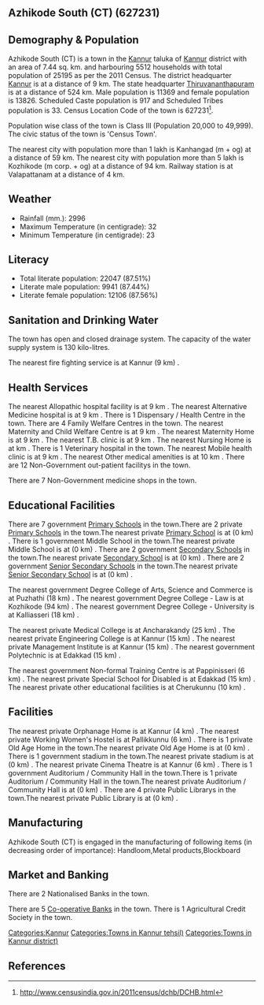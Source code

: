 {{Infobox settlement
| name=Azhikode South (CT)
| native_name=
| native_name_lang=
| other_name=
| nickname=
| settlement_type=Town
| image_skyline=
| image_alt=
| image_caption=
| pushpin_map=India Kerala
| pushpin_label_position=right
| pushpin_map_alt=
| pushpin_map_caption=Location in Kerala, India
| latd=
| latm=
| lats=
| latNS=
| longd=
| longm=
| longs=
| longEW=
| coordinates_display=inline,title
| subdivision_type=Country
| subdivision_name={{flag|India}}
| subdivision_type1=[[States and territories of India|State]]
| subdivision_name1=Kerala 
| subdivision_type2=[[List of districts of India|District]]
| subdivision_name2=Kannur
| subdivision_type3=Tahsil
| subdivision_name3=Kannur
| website=
| established_title=<!-- Established -->
| established_date=
| founder=
| named_for=
| government_type=
| governing_body=
| unit_pref=Metric
| area_footnotes=
| area_rank=
| area_total_km2=7.44
| elevation_footnotes=
| elevation_m=
| population_total=25195
| population_as_of=2011
| population_rank=
| population_density_km2=3386
| population_demonym=
| population_footnotes=
| demographics_type1=Languages=
| demographics1_title1=Official=
| demographics1_info1=[[Malayalam language|Malayalam]]
| timezone1=[[Indian Standard Time|IST]]
| utc_offset1==+5:30
| postal_code_type=[[Postal Index Number|PIN]]
| postal_code=
| area_code_type=Telephone code
| area_code=
| registration_plate=
| blank1_name_sec1=Nearest city
| blank1_info_sec1=[[Kanhangad  (m + og)]]
| blank2_name_sec1=[[Human sex ratio|Sex ratio]]
| blank2_info_sec1=1216
| blank3_name_sec1=Literacy
| blank3_info_sec1=87.51%
| blank1_name_sec2=[[2011 Census of India|2011 census]] code
| blank1_info_sec2=627231
| footnotes=
}}

== Azhikode South (CT) (627231) ==

== Demography & Population ==

Azhikode South (CT) is a town in the [[Kannur]] taluka of [[Kannur]] district with an area of 7.44 sq. km. and harbouring 5512 households with total population of 25195 as per the 2011 Census. The district headquarter [[Kannur]] is at a distance of 9 km. The state headquarter [[Thiruvananthapuram]] is at a distance of 524 km. Male population is 11369 and female population is 13826. Scheduled Caste population is 917 and Scheduled Tribes population is 33. Census Location Code of the town is 627231<ref>http://www.censusindia.gov.in/2011census/dchb/DCHB.html</ref>.

Population wise class of the town is Class III (Population 20,000 to 49,999).
The civic status of the town is 'Census Town'.

The nearest city with population more than 1 lakh is Kanhangad  (m + og) at a distance of 59 km. The nearest city with population more than 5 lakh is Kozhikode (m corp. + og) at a distance of 94 km. Railway station is at Valapattanam at a distance of 4 km.


== Weather ==  
* Rainfall (mm.): 2996 
* Maximum Temperature (in centigrade): 32
* Minimum Temperature (in centigrade): 23


== Literacy ==  
* Total literate population: 22047 (87.51%)
* Literate male population: 9941 (87.44%)
* Literate female population: 12106 (87.56%)


== Sanitation and Drinking Water ==  
The town has open and closed drainage system.
The capacity of the water supply system is 130 kilo-litres.

The nearest fire fighting service is at Kannur (9 km) .


== Health Services ==
The nearest Allopathic hospital facility is at 9 km .
The nearest Alternative Medicine hospital is at 9 km .
There is 1 Dispensary / Health Centre in the town.
There are 4 Family Welfare Centres in the town.
The nearest Maternity and Child Welfare Centre is at 9 km .
The nearest Maternity Home is at 9 km .
The nearest T.B. clinic is at 9 km .
The nearest Nursing Home is at  km .
There is 1 Veterinary hospital in the town.
The nearest Mobile health clinic is at 9 km .
The nearest Other medical amenities is at 10 km .
There are 12 Non-Government out-patient facilitys in the town.


There are 7 Non-Government medicine shops in the town.


== Educational Facilities ==
There are 7 government [[Primary School]]s in the town.There are 2 private [[Primary School]]s in the town.The nearest private [[Primary School]] is at  (0 km) .
There is 1 government Middle School in the town.The nearest private Middle School is at  (0 km) .
There are 2 government [[Secondary School]]s in the town.The nearest private [[Secondary School]] is at  (0 km) .
There are 2 government [[Senior Secondary School]]s in the town.The nearest private [[Senior Secondary School]] is at  (0 km) .
 
 
 
 
 
The nearest government Degree College of Arts, Science and Commerce is at Puzhathi  (18 km) .
The nearest government Degree College - Law is at Kozhikode (94 km) .
The nearest government Degree College - University is at Kalliasseri (18 km) .
 
The nearest private Medical College is at Ancharakandy (25 km) .
The nearest private Engineering College is at Kannur (15 km) .
The nearest private Management Institute is at Kannur (15 km) .
The nearest government Polytechnic is at Edakkad (15 km) .
 
The nearest government Non-formal Training Centre is at Pappinisseri (6 km) .
The nearest private Special School for Disabled is at Edakkad (15 km) .
The nearest private other educational facilities is at Cherukunnu  (10 km) .


== Facilities ==
The nearest private Orphanage Home is at Kannur (4 km) .
The nearest private Working Women's Hostel is at Pallikkunnu (6 km) .
There is 1 private Old Age Home in the town.The nearest private Old Age Home is at  (0 km) .
There is 1 government stadium in the town.The nearest private stadium is at  (0 km) .
The nearest private Cinema Theatre is at Kannur (6 km) .
There is 1 government Auditorium / Community Hall in the town.There is 1 private Auditorium / Community Hall in the town.The nearest private Auditorium / Community Hall is at  (0 km) .
There are 4 private Public Librarys in the town.The nearest private Public Library is at  (0 km) .


== Manufacturing ==
Azhikode South (CT) is engaged in the manufacturing of following items (in decreasing order of importance): Handloom,Metal  products,Blockboard


== Market and Banking ==
There are 2 Nationalised Banks in the town.

There are 5 [[Co-operative Bank]]s in the town.
There is 1 Agricultural Credit Society in the town.



[[Categories:Kannur]]
[[Categories:Towns in Kannur tehsil)]]
[[Categories:Towns in Kannur district)]]


== References ==
{{Reflist}}


